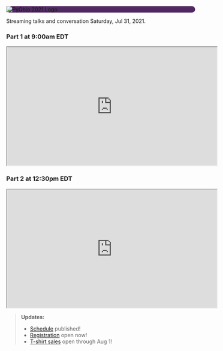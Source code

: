 <Seo title="PyOhio 2021" />

<div style="background-color: #502962; border-radius: 40px">
  <img
    alt="PyOhio 2021 Logo"
    src="../assets/pyohio-2021-logo-transparent.png"
  />
</div>

Streaming talks and conversation Saturday, Jul 31, 2021.

### Part 1 at 9:00am EDT

<iframe
  width="560"
  height="315"
  src="https://www.youtube.com/embed/vs0LcUCgB7g"
  frameborder="1"
  allow="accelerometer; autoplay; encrypted-media; gyroscope; picture-in-picture"
  allowfullscreen
></iframe>

### Part 2 at 12:30pm EDT

<iframe
  width="560"
  height="315"
  src="https://www.youtube.com/embed/-Zk5-jws1ts"
  frameborder="1"
  allow="accelerometer; autoplay; encrypted-media; gyroscope; picture-in-picture"
  allowfullscreen
></iframe>

> **Updates:**
>
> - [Schedule](/program/schedule) published!
> - [Registration](https://ti.to/pyohio/pyohio-2021) open now!
> - [T-shirt sales](https://www.customink.com/fundraising/pyohio-2021) open through Aug 1!
